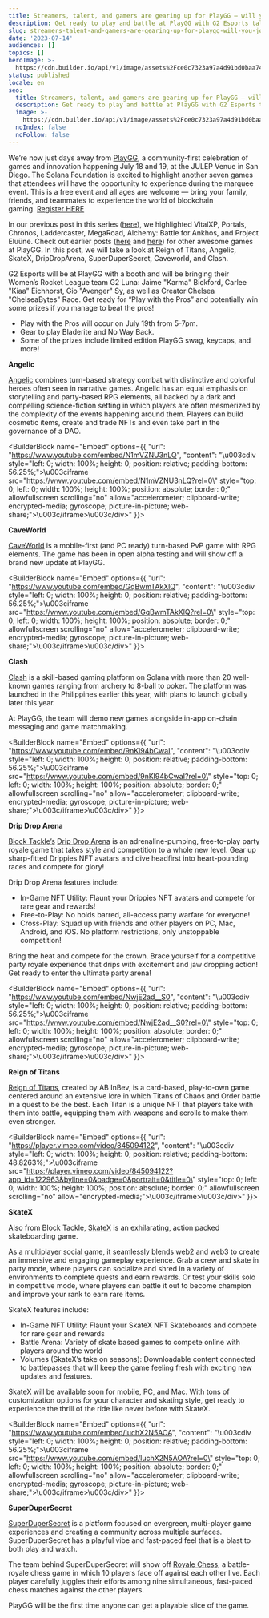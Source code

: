 ```yaml
---
title: Streamers, talent, and gamers are gearing up for PlayGG – will you join?
description: Get ready to play and battle at PlayGG with G2 Esports talent
slug: streamers-talent-and-gamers-are-gearing-up-for-playgg-will-you-join
date: '2023-07-14'
audiences: []
topics: []
heroImage: >-
  https://cdn.builder.io/api/v1/image/assets%2Fce0c7323a97a4d91bd0baa7490ec9139%2Fd4f45949befb44eeadca8cbdb75b7000
status: published
locale: en
seo:
  title: Streamers, talent, and gamers are gearing up for PlayGG – will you join?
  description: Get ready to play and battle at PlayGG with G2 Esports talent
  image: >-
    https://cdn.builder.io/api/v1/image/assets%2Fce0c7323a97a4d91bd0baa7490ec9139%2Fd4f45949befb44eeadca8cbdb75b7000
  noIndex: false
  noFollow: false
---
```


We’re now just days away from [PlayGG](http://solana.com/playgg?ref=solana.ghost.io), a community-first celebration of games and innovation happening July 18 and 19, at the JULEP Venue in San Diego. The Solana Foundation is excited to highlight another seven games that attendees will have the opportunity to experience during the marquee event. This is a free event and all ages are welcome — bring your family, friends, and teammates to experience the world of blockchain gaming. [Register HERE](https://lu.ma/playgg?ref=solana.ghost.io)

  

In our previous post in this series ([here](https://solana.com/news/get-ready-for-a-celebration-of-games-and-innovation-in-san-diego?ref=solana.ghost.io)), we highlighted VitalXP, Portals, Chronos, Laddercaster, MegaRoad, Alchemy: Battle for Ankhos, and Project Eluüne. Check out earlier posts ([here](https://solana.com/news/check-out-games-you-can-experience-at-playgg?ref=solana.ghost.io) and [here](https://solana.com/news/from-racing-to-strategy-playgg-hosts-a-wide-variety-of-game-types-and-experiences?ref=solana.ghost.io)) for other awesome games at PlayGG. In this post, we will take a look at Reign of Titans, Angelic, SkateX, DripDropArena, SuperDuperSecret, Caveworld, and Clash.

G2 Esports will be at PlayGG with a booth and will be bringing their Women’s Rocket League team G2 Luna: Jaime "Karma" Bickford, Carlee "Kiaa" Eichhorst, Gio "Avenger" Sy, as well as Creator Chelsea "ChelseaBytes" Race. Get ready for “Play with the Pros” and potentially win some prizes if you manage to beat the pros!

-   Play with the Pros will occur on July 19th from 5-7pm.
-   Gear to play Bladerite and No Way Back.
-   Some of the prizes include limited edition PlayGG swag, keycaps, and more!

  

**Angelic**

[Angelic](https://store.steampowered.com/app/1440570/Angelic/?ref=solana.ghost.io) combines turn-based strategy combat with distinctive and colorful heroes often seen in narrative games. Angelic has an equal emphasis on storytelling and party-based RPG elements, all backed by a dark and compelling science-fiction setting in which players are often mesmerized by the complexity of the events happening around them. Players can build cosmetic items, create and trade NFTs and even take part in the governance of a DAO.

<BuilderBlock name="Embed" options={{
  "url": "https://www.youtube.com/embed/N1mVZNU3nLQ",
  "content": "\u003cdiv style=\"left: 0; width: 100%; height: 0; position: relative; padding-bottom: 56.25%;\">\u003ciframe src=\"https://www.youtube.com/embed/N1mVZNU3nLQ?rel=0\" style=\"top: 0; left: 0; width: 100%; height: 100%; position: absolute; border: 0;\" allowfullscreen scrolling=\"no\" allow=\"accelerometer; clipboard-write; encrypted-media; gyroscope; picture-in-picture; web-share;\">\u003c/iframe>\u003c/div>"
}}>

</BuilderBlock>

**CaveWorld**

[CaveWorld](https://www.caveworld.com/) is a mobile-first (and PC ready) turn-based PvP game with RPG elements. The game has been in open alpha testing and will show off a brand new update at PlayGG.

<BuilderBlock name="Embed" options={{
  "url": "https://www.youtube.com/embed/GqBwmTAkXlQ",
  "content": "\u003cdiv style=\"left: 0; width: 100%; height: 0; position: relative; padding-bottom: 56.25%;\">\u003ciframe src=\"https://www.youtube.com/embed/GqBwmTAkXlQ?rel=0\" style=\"top: 0; left: 0; width: 100%; height: 100%; position: absolute; border: 0;\" allowfullscreen scrolling=\"no\" allow=\"accelerometer; clipboard-write; encrypted-media; gyroscope; picture-in-picture; web-share;\">\u003c/iframe>\u003c/div>"
}}>

</BuilderBlock>

**Clash**

[Clash](https://getclash.com/?ref=solana.ghost.io) is a skill-based gaming platform on Solana with more than 20 well-known games ranging from archery to 8-ball to poker. The platform was launched in the Philippines earlier this year, with plans to launch globally later this year.

At PlayGG, the team will demo new games alongside in-app on-chain messaging and game matchmaking.

<BuilderBlock name="Embed" options={{
  "url": "https://www.youtube.com/embed/9nKl94bCwaI",
  "content": "\u003cdiv style=\"left: 0; width: 100%; height: 0; position: relative; padding-bottom: 56.25%;\">\u003ciframe src=\"https://www.youtube.com/embed/9nKl94bCwaI?rel=0\" style=\"top: 0; left: 0; width: 100%; height: 100%; position: absolute; border: 0;\" allowfullscreen scrolling=\"no\" allow=\"accelerometer; clipboard-write; encrypted-media; gyroscope; picture-in-picture; web-share;\">\u003c/iframe>\u003c/div>"
}}>

</BuilderBlock>

**Drip Drop Arena**

[Block Tackle’s](https://www.blocktackle.io/) [Drip Drop Arena](https://twitter.com/DripDropArena) is an adrenaline-pumping, free-to-play party royale game that takes style and competition to a whole new level. Gear up sharp-fitted Drippies NFT avatars and dive headfirst into heart-pounding races and compete for glory!

Drip Drop Arena features include:

-   In-Game NFT Utility: Flaunt your Drippies NFT avatars and compete for rare gear and rewards!
-   Free-to-Play: No holds barred, all-access party warfare for everyone!
-   Cross-Play: Squad up with friends and other players on PC, Mac, Android, and iOS. No platform restrictions, only unstoppable competition!

Bring the heat and compete for the crown. Brace yourself for a competitive party royale experience that drips with excitement and jaw dropping action! Get ready to enter the ultimate party arena!

<BuilderBlock name="Embed" options={{
  "url": "https://www.youtube.com/embed/NwjE2ad__S0",
  "content": "\u003cdiv style=\"left: 0; width: 100%; height: 0; position: relative; padding-bottom: 56.25%;\">\u003ciframe src=\"https://www.youtube.com/embed/NwjE2ad__S0?rel=0\" style=\"top: 0; left: 0; width: 100%; height: 100%; position: absolute; border: 0;\" allowfullscreen scrolling=\"no\" allow=\"accelerometer; clipboard-write; encrypted-media; gyroscope; picture-in-picture; web-share;\">\u003c/iframe>\u003c/div>"
}}>

</BuilderBlock>

**Reign of Titans**

[Reign of Titans](https://twitter.com/ReignOfTitansGG?ref=solana.ghost.io), created by AB InBev, is a card-based, play-to-own game centered around an extensive lore in which Titans of Chaos and Order battle in a quest to be the best. Each Titan is a unique NFT that players take with them into battle, equipping them with weapons and scrolls to make them even stronger.

<BuilderBlock name="Embed" options={{
  "url": "https://player.vimeo.com/video/845094122",
  "content": "\u003cdiv style=\"left: 0; width: 100%; height: 0; position: relative; padding-bottom: 48.8263%;\">\u003ciframe src=\"https://player.vimeo.com/video/845094122?app_id=122963&byline=0&badge=0&portrait=0&title=0\" style=\"top: 0; left: 0; width: 100%; height: 100%; position: absolute; border: 0;\" allowfullscreen scrolling=\"no\" allow=\"encrypted-media;\">\u003c/iframe>\u003c/div>"
}}>

</BuilderBlock>

**SkateX**

Also from Block Tackle, [SkateX](https://www.skatex.io/?ref=solana.ghost.io) is an exhilarating, action packed skateboarding game.

As a multiplayer social game, it seamlessly blends web2 and web3 to create an immersive and engaging gameplay experience. Grab a crew and skate in party mode, where players can socialize and shred in a variety of environments to complete quests and earn rewards. Or test your skills solo in competitive mode, where players can battle it out to become champion and improve your rank to earn rare items.

SkateX features include:

-   In-Game NFT Utility: Flaunt your SkateX NFT Skateboards and compete for rare gear and rewards
-   Battle Arena: Variety of skate based games to compete online with players around the world
-   Volumes (SkateX’s take on seasons): Downloadable content connected to battlepasses that will keep the game feeling fresh with exciting new updates and features.

SkateX will be available soon for mobile, PC, and Mac. With tons of customization options for your character and skating style, get ready to experience the thrill of the ride like never before with SkateX.

<BuilderBlock name="Embed" options={{
  "url": "https://www.youtube.com/embed/luchX2N5AOA",
  "content": "\u003cdiv style=\"left: 0; width: 100%; height: 0; position: relative; padding-bottom: 56.25%;\">\u003ciframe src=\"https://www.youtube.com/embed/luchX2N5AOA?rel=0\" style=\"top: 0; left: 0; width: 100%; height: 100%; position: absolute; border: 0;\" allowfullscreen scrolling=\"no\" allow=\"accelerometer; clipboard-write; encrypted-media; gyroscope; picture-in-picture; web-share;\">\u003c/iframe>\u003c/div>"
}}>

</BuilderBlock>

**SuperDuperSecret**

[SuperDuperSecret](https://www.superdupersecret.co/?ref=solana.ghost.io) is a platform focused on evergreen, multi-player game experiences and creating a community across multiple surfaces. SuperDuperSecret has a playful vibe and fast-paced feel that is a blast to both play and watch.

The team behind SuperDuperSecret will show off [Royale Chess](https://www.royalechess.com/?ref=solana.ghost.io), a battle-royale chess game in which 10 players face off against each other live. Each player carefully juggles their efforts among nine simultaneous, fast-paced chess matches against the other players.

PlayGG will be the first time anyone can get a playable slice of the game.
